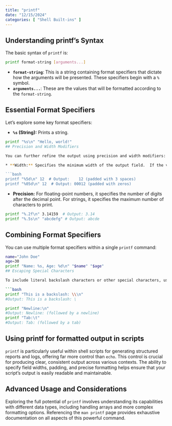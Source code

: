 ```yaml
---
title: "printf"
date: "12/15/2024"
categories: [ "Shell Built-ins" ]
---
```

## Understanding printf's Syntax

The basic syntax of `printf` is:

```bash
printf format-string [arguments...]
```

* **`format-string`**: This is a string containing format specifiers that dictate how the arguments will be presented.  These specifiers begin with a `%` symbol.
* **`arguments...`**: These are the values that will be formatted according to the `format-string`.


## Essential Format Specifiers

Let's explore some key format specifiers:

* **`%s` (String):**  Prints a string.

```bash
printf "%s\n" "Hello, world!" 
## Precision and Width Modifiers

You can further refine the output using precision and width modifiers:

* **Width:** Specifies the minimum width of the output field.  If the value is shorter, it's padded with spaces (by default).  You can use a `0` to pad with zeros instead of spaces.

```bash
printf "%5d\n" 12  # Output:    12 (padded with 3 spaces)
printf "%05d\n" 12  # Output: 00012 (padded with zeros)
```

* **Precision:** For floating-point numbers, it specifies the number of digits after the decimal point. For strings, it specifies the maximum number of characters to print.


```bash
printf "%.2f\n" 3.14159  # Output: 3.14
printf "%.5s\n" "abcdefg" # Output: abcde
```


## Combining Format Specifiers

You can use multiple format specifiers within a single `printf` command:


```bash
name="John Doe"
age=30
printf "Name: %s, Age: %d\n" "$name" "$age"
## Escaping Special Characters

To include literal backslash characters or other special characters, use backslash escapes:

```bash
printf "This is a backslash: \\\n"
#Output: This is a backslash: \

printf "Newline:\n"
#Output: Newline: (followed by a newline)
printf "Tab:\t"
#Output: Tab: (followed by a tab)
```


##  Using printf for formatted output in scripts

`printf` is particularly useful within shell scripts for generating structured reports and logs, offering far more control than `echo`.  This control is crucial for producing clear, consistent output across various contexts.  The ability to specify field widths, padding, and precise formatting helps ensure that your script's output is easily readable and maintainable.


##  Advanced Usage and Considerations


Exploring the full potential of `printf` involves understanding its capabilities with different data types, including handling arrays and more complex formatting options.  Referencing the `man printf` page provides exhaustive documentation on all aspects of this powerful command.

